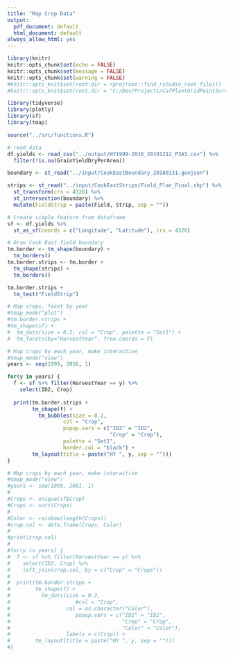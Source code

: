 ```yaml
---
title: "Map Crop Data"
output:
  pdf_document: default
  html_document: default
always_allow_html: yes
---
```


```r
library(knitr)
knitr::opts_chunk$set(echo = FALSE)
knitr::opts_chunk$set(message = FALSE)
knitr::opts_chunk$set(warning = FALSE)
#knitr::opts_knit$set(root.dir = rprojroot::find_rstudio_root_file())
#knitr::opts_knit$set(root.dir = "C:/Dev/Projects/CafPlantGridPointSurvey/R/AggregateYieldAndBiomass_1999-2016")

library(tidyverse)
library(plotly)
library(sf)
library(tmap)
```

```r
source("../src/functions.R")
```

```r
# read data
df.yields <- read_csv("../output/HY1999-2016_20191212_P3A3.csv") %>% 
  filter(!is.na(GrainYieldDryPerArea))

boundary <- st_read("../input/CookEastBoundary_20180131.geojson")

strips <- st_read("../input/CookEastStrips/Field_Plan_Final.shp") %>% 
  st_transform(crs = 4326) %>% 
  st_intersection(boundary) %>% 
  mutate(FieldStrip = paste(Field, Strip, sep = ""))

# Create simple feature from dataframe
sf <- df.yields %>% 
  st_as_sf(coords = c("Longitude", "Latitude"), crs = 4326)

# Draw Cook East field boundary
tm.border <- tm_shape(boundary) +
  tm_borders()
tm.border.strips <- tm.border +
  tm_shape(strips) +
  tm_borders()
```

```r
tm.border.strips +
  tm_text("FieldStrip")
```

```r
# Map crops, facet by year
#tmap_mode("plot")
#tm.border.strips +
#tm_shape(sf) +
#  tm_dots(size = 0.2, col = "Crop", palette = "Set1") +
#  tm_facets(by="HarvestYear", free.coords = F)
```

```r
# Map crops by each year, make interactive
#tmap_mode("view")
years <- seq(1999, 2016, 1)

for(y in years) {
  f <- sf %>% filter(HarvestYear == y) %>% 
    select(ID2, Crop)
  
  print(tm.border.strips +
        tm_shape(f) +
          tm_bubbles(size = 0.2, 
                  col = "Crop", 
                  popup.vars = c("ID2" = "ID2",
                                 "Crop" = "Crop"),
                  palette = "Set1",
                  border.col = "black") +
        tm_layout(title = paste("HY ", y, sep = "")))
}
```


```r
# Map crops by each year, make interactive
#tmap_mode("view")
#years <- seq(1999, 2001, 1)
#
#Crops <- unique(sf$Crop)
#Crops <- sort(Crops)
#
#Color <- rainbow(length(Crops))
#crop.col <- data.frame(Crops, Color)
#
#print(crop.col)
#
#for(y in years) {
#  f <- sf %>% filter(HarvestYear == y) %>% 
#    select(ID2, Crop) %>% 
#    left_join(crop.col, by = c("Crop" = "Crops"))
#  
#  print(tm.border.strips +
#        tm_shape(f) +
#          tm_dots(size = 0.2, 
#                     #col = "Crop", 
#                  col = as.character("Color"), 
#                     popup.vars = c("ID2" = "ID2",
#                                    "Crop" = "Crop",
#                                    "Color" = "Color"),
#                  labels = c(Crop)) +
#        tm_layout(title = paste("HY ", y, sep = "")))
#}
```